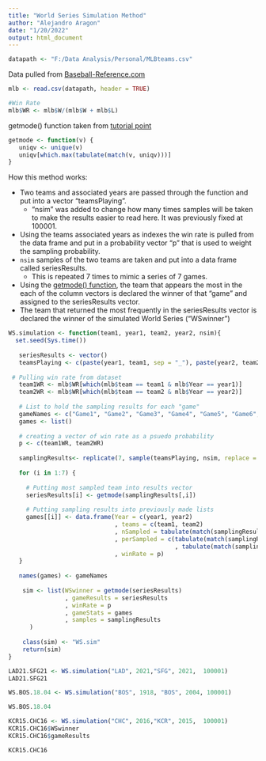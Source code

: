 ---
title: "World Series Simulation Method"
author: "Alejandro Aragon"
date: "1/20/2022"
output: html_document
---

```{r, echo=FALSE}
datapath <- "F:/Data Analysis/Personal/MLBteams.csv"
```

Data pulled from [Baseball-Reference.com](https://www.baseball-reference.com)

```{r}
mlb <- read.csv(datapath, header = TRUE)
```

```{r}
#Win Rate
mlb$WR <- mlb$W/(mlb$W + mlb$L)
```

getmode() function taken from [tutorial point](https://www.tutorialspoint.com/r/r_mean_median_mode.htm)

```{r}

getmode <- function(v) {
   uniqv <- unique(v)
   uniqv[which.max(tabulate(match(v, uniqv)))]
}
```

How this method works:

* Two teams and associated years are passed through the function and put into a vector "teamsPlaying".
  + "nsim" was added to change how many times samples will be taken to make the results easier to read here. It was previously fixed at 100001.
* Using the teams associated years as indexes the win rate is pulled from the data frame and put in a probability vector "p" that is used to weight the sampling probability.
* `nsim` samples of the two teams are taken and put into a data frame called seriesResults.
  + This is repeated 7 times to mimic a series of 7 games.
* Using the [getmode() function](https://www.tutorialspoint.com/r/r_mean_median_mode.htm), the team that appears the most in the each of the column vectors is declared the winner of that "game" and assigned to the seriesResults vector.
* The team that returned the most frequently in the seriesResults vector is declared the winner of the simulated World Series ("WSwinner")

```{r}


WS.simulation <- function(team1, year1, team2, year2, nsim){
  set.seed(Sys.time())
  
   seriesResults <- vector()
   teamsPlaying <- c(paste(year1, team1, sep = "_"), paste(year2, team2, sep = "_"))
   
 # Pulling win rate from dataset
   team1WR <- mlb$WR[which(mlb$team == team1 & mlb$Year == year1)] 
   team2WR <- mlb$WR[which(mlb$team == team2 & mlb$Year == year2)]
   
   # List to hold the sampling results for each "game"
   gameNames <- c("Game1", "Game2", "Game3", "Game4", "Game5", "Game6", "Game7") 
   games <- list()
 
   # creating a vector of win rate as a psuedo probability
   p <- c(team1WR, team2WR)
   
   samplingResults<- replicate(7, sample(teamsPlaying, nsim, replace = TRUE, prob = p))
   
   for (i in 1:7) {
     
     # Putting most sampled team into results vector 
     seriesResults[i] <- getmode(samplingResults[,i])
     
     # Putting sampling results into previously made lists
     games[[i]] <- data.frame(Year = c(year1, year2)
                              , teams = c(team1, team2)
                              , nSampled = tabulate(match(samplingResults[,i], teamsPlaying))
                              , perSampled = c(tabulate(match(samplingResults[,i], teamsPlaying))[1]/nsim
                                               , tabulate(match(samplingResults[,i], teamsPlaying))[2]/nsim)
                              , winRate = p)
   }
   
   names(games) <- gameNames
    
    sim <- list(WSwinner = getmode(seriesResults)
                , gameResults = seriesResults
                , winRate = p
                , gameStats = games
                , samples = samplingResults
      )
    
    class(sim) <- "WS.sim"
    return(sim)
}
```

```{r}
LAD21.SFG21 <- WS.simulation("LAD", 2021,"SFG", 2021,  100001)
LAD21.SFG21
```


```{r}
WS.BOS.18.04 <- WS.simulation("BOS", 1918, "BOS", 2004, 100001)
```

```{r}
WS.BOS.18.04
```

```{r}
KCR15.CHC16 <- WS.simulation("CHC", 2016,"KCR", 2015,  100001)
KCR15.CHC16$WSwinner
KCR15.CHC16$gameResults
```

```{r}
KCR15.CHC16
```
































